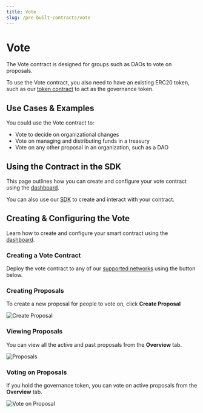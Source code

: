 ```yaml
---
title: Vote
slug: /pre-built-contracts/vote
---
```



# Vote

<div className="deployContractBtnContainer" style={{ marginTop: -70 }}>
  <DeployThisContractButton
    link={"https://thirdweb.com/contracts/new/pre-built/governance/vote"}
    contractType="vote"
  />
</div>

The Vote contract is designed for groups such as DAOs to vote on proposals.

To use the Vote contract, you also need to have an existing ERC20 token,
such as our [token contract](/pre-built-contracts/token) to act as the governance token.

## Use Cases & Examples

You could use the Vote contract to:

- Vote to decide on organizational changes
- Vote on managing and distributing funds in a treasury
- Vote on any other proposal in an organization, such as a DAO

<div className="row" style={{ marginBottom: 24 }}>
  <div className="col col--6" style={{ marginTop: 8 }}>
    <QuickstartCard
      name="Course: Build your own DAO with just JavaScript"
      link="https://buildspace.so/daos"
      image="/assets/icons/education.png"
    />
  </div>
  <div className="col col--6" style={{ marginTop: 8 }}>
    <QuickstartCard
      name="Guide: Build a treasury and governance for your DAO"
      link="/guides/build-treasury-and-governance-for-your-dao"
      image="/assets/icons/education.png"
    />
  </div>

</div>

## Using the Contract in the SDK

This page outlines how you can create and configure your vote contract using the [dashboard](https://thirdweb.com/dashboard).

You can also use our [SDK](/sdk) to create and interact with your contract.

<div className="row" style={{ marginBottom: 24 }}>
  <div className="col col--12" style={{ marginTop: 8 }}>
    <QuickstartCard
      name="Using the Vote Contract in the SDK"
      link="/sdk/interacting-with-contracts/vote"
      image="/assets/icons/vote.png"
    />
  </div>
</div>

## Creating & Configuring the Vote

Learn how to create and configure your smart contract using the [dashboard](https://thirdweb.com/dashboard).

### Creating a Vote Contract

Deploy the vote contract to any of our
[supported networks](/guides/which-network-should-you-use) using the button below.

<div style={{ width: "fit-content" }}>
  <DeployThisContractButton
    link={"https://thirdweb.com/contracts/new/pre-built/governance/vote"}
    contractType="vote"
  />
</div>

### Creating Proposals

To create a new proposal for people to vote on, click **Create Proposal**

![Create Proposal](./assets/create-proposal.png)

### Viewing Proposals

You can view all the active and past proposals from the **Overview** tab.

![Proposals](./assets/view-proposals.png)

### Voting on Proposals

If you hold the governance token, you can vote on active proposals from the **Overview** tab.

![Vote on Proposal](./assets/vote-on-proposal.png)
